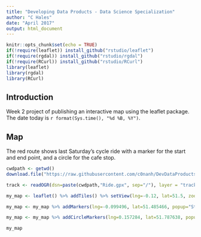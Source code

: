 ```yaml
---
title: "Developing Data Products - Data Science Specialization"
author: "C Hales"
date: "April 2017"
output: html_document
---
```


```r
knitr::opts_chunk$set(echo = TRUE)
if(!require(leaflet)) install_github("rstudio/leaflet")
if(!require(rgdal)) install_github("rstudio/rgdal")
if(!require(RCurl)) install_github("rstudio/RCurl")
library(leaflet)
library(rgdal)
library(RCurl)
```

## Introduction

Week 2 project of publishing an interactive map using the leaflet package.  The date today is `r format(Sys.time(), "%d %B, %Y")`.

## Map

The red route shows last Saturday's cycle ride with a marker for the start and end point, and a circle for the cafe stop.

```r
cwdpath <- getwd()
download.file("https://raw.githubusercontent.com/c0nanh/DevDataProducts/master/Ride.gpx", "Ride.gpx")

track <- readOGR(dsn=paste(cwdpath,"Ride.gpx", sep="/"), layer = "tracks")

my_map <- leaflet() %>% addTiles() %>% setView(lng=-0.12, lat=51.5, zoom =9) %>% addPolylines(data=track, color="red", weight=4)

my_map <- my_map %>% addMarkers(lng=-0.099496, lat=51.485466, popup="Start and End Point")

my_map <- my_map %>% addCircleMarkers(lng=0.157284, lat=51.787638, popup="Cafe stop at Mayfield Farm")

my_map

```

